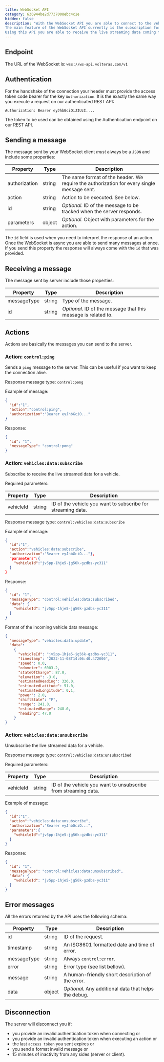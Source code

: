 ```yaml
---
title: WebSocket API
category: 636944be2d7737008ebc4c1e
hidden: false
description: "With the WebSocket API you are able to connect to the vehicle through Volteras Connect.
The main feature of the WebSocket API currently is the subscription for the vehicle's streaming data.
Using this API you are able to receive the live streaming data coming from the vehicle"
---
```



## Endpoint

The URL of the WebSocket is: `wss://ws-api.volteras.com/v1`

## Authentication

For the handshake of the connection your header must provide the access token code bearer for the key `Authorization`.
It is the exactly the same way you execute a request on our authenticated REST API:

```text
Authorization: Bearer eyJhbGciOiJIUzI....
```

The token to be used can be obtained using the Authentication endpoint on our REST API.

## Sending a message

The message sent by your WebSocket client _must_ always be a `JSON` and include some properties:

| Property      | Type   | Description                                                                                |
| ------------- | ------ | ------------------------------------------------------------------------------------------ |
| authorization | string | The same format of the header. We require the authorization for every single message sent. |
| action        | string | Action to be executed. See below.                                                          |
| id            | string | _Optional._ ID of the message to be tracked when the server responds.                      |
| parameters    | object | _Optional._ Object with parameters for the action.                                         |

The `id` field is used when you need to interpret the response of an action. Once the WebSocket is async you are able to
send many messages at once. If you send this property the response will always come with the `id` that was provided.

## Receiving a message

The message sent by server include those properties:

| Property    | Type   | Description                                                    |
| ----------- | ------ | -------------------------------------------------------------- |
| messageType | string | Type of the message.                                           |
| id          | string | _Optional._ ID of the message that this message is related to. |

## Actions

Actions are basically the messages you can send to the server.

### Action: `control:ping`

Sends a `ping` message to the server.
This can be useful if you want to keep the connection alive.

Response message type: `control:pong`

Example of message:

```json
{
  "id":"1",
  "action":"control:ping",
  "authorization":"Bearer eyJhbGciO..."
}
```

Response:

```json
{
  "id": "1",
  "messageType": "control:pong"
}
```

### Action: `vehicles:data:subscribe`

Subscribe to receive the live streamed data for a vehicle.

Required parameters:

| Property  | Type   | Description                                                 |
| --------- | ------ | ----------------------------------------------------------- |
| vehicleId | string | ID of the vehicle you want to subscribe for streaming data. |

Response message type: `control:vehicles:data:subscribe`

Example of message:

```json
{
  "id":"1",
  "action":"vehicles:data:subscribe",
  "authorization":"Bearer eyJhbGciO..."},
  "parameters":{
    "vehicleId":"jv5pp-1hje5-jg56k-gzdbs-yc311"
  }
}

```

Response:

```json
{
  "id": "1",
  "messageType": "control:vehicles:data:subscribed",
  "data": {
    "vehicleId": "jv5pp-1hje5-jg56k-gzdbs-yc311"
  }
}
```

Format of the incoming vehicle data message:

```json
{
  "messageType": "vehicles:data:update",
  "data":
    {
      "vehicleId": "jv5pp-1hje5-jg56k-gzdbs-yc311",
      "timestamp": "2022-11-08T14:06:40.472000",
      "speed": 0.0,
      "odometer": 6003.2,
      "stateOfCharge": 87.0,
      "elevation": -3.0,
      "estimatedHeading": 326.0,
      "estimatedLatitude": 51.0,
      "estimatedLongitude": 0.1,
      "power": 2.0,
      "shiftState": "P",
      "range": 241.0,
      "estimatedRange": 248.0,
      "heading": 47.0
    }
}
```

### Action: `vehicles:data:unsubscribe`

Unsubscribe the live streamed data for a vehicle.

Response message type: `control:vehicles:data:unsubscribed`

Required parameters:

| Property  | Type   | Description                                                    |
| --------- | ------ | -------------------------------------------------------------- |
| vehicleId | string | ID of the vehicle you want to unsubscribe from streaming data. |

Example of message:

```json
{
  "id":"1",
  "action":"vehicles:data:unsubscribe",
  "authorization":"Bearer eyJhbGciO...",
  "parameters":{
    "vehicleId":"jv5pp-1hje5-jg56k-gzdbs-yc311"
  }
}

```

Response:

```json
{
  "id": "1",
  "messageType": "control:vehicles:data:unsubscribed",
  "data": {
    "vehicleId": "jv5pp-1hje5-jg56k-gzdbs-yc311"
  }
}
```

## Error messages

All the errors returned by the API uses the following schema:

| Property    | Type   | Description                                           |
| ----------- | ------ | ----------------------------------------------------- |
| id          | string | ID of the request.                                    |
| timestamp   | string | An ISO8601 formatted date and time of error.          |
| messageType | string | Always `control:error`.                               |
| error       | string | Error type (see list bellow).                         |
| message     | string | A human-friendly short description of the error.      |
| data        | object | _Optional._ Any additional data that helps the debug. |

## Disconnection

The server will disconnect you if:

- you provide an invalid authentication token when connecting or
- you provide an invalid authentication token when executing an action or
- the last `access token` you sent expires or
- you send a format invalid message or
- 15 minutes of inactivity from any sides (server or client).
